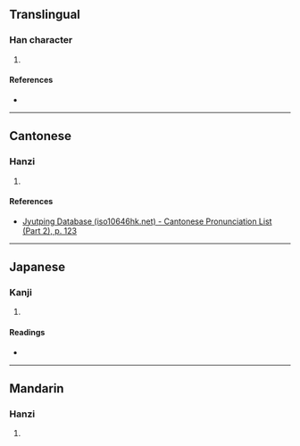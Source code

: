 {{character info/new}}
==Translingual==

===Han character===
{{Han char|rn=72|rad=日|as=08|sn=12|four=|canj=HKA,IKA,XHKA|ids=⿱𢼄日}}

# {{defn|Han|sort=日08}}

====References====
* {{Han ref|kx=0497.030|dkj=13997|dj=0863.130|hdz=21522.050|uh=6675|ud=26229}}

----

==Cantonese==

===Hanzi===
{{yue-hanzi|jyut=[[kai2]]|y=kai2}}

# {{defn|lang=yue|sort=日08}}

====References====
* [http://www.iso10646hk.net/jp/document/download.jsp Jyutping Database (iso10646hk.net) - Cantonese Pronunciation List (Part 2), p. 123]

----

==Japanese==

===Kanji===
{{ja-kanji|grade=|rs=日08}}

# {{defn|lang=ja|sort=日08}}

====Readings====
* {{ja-readings|on=[[けい]] (kei), [[けん]] (ken)|kun=[[はれる]] (hareru)}}

----

==Mandarin==

===Hanzi===
{{cmn-hanzi|pin=[[qǐ]] ([[qi3]]), [[dù]] ([[du4]])|wg=ch'i<sup>3</sup>, tu<sup>4</sup>}}

# {{defn|lang=cmn|sort=日08}}